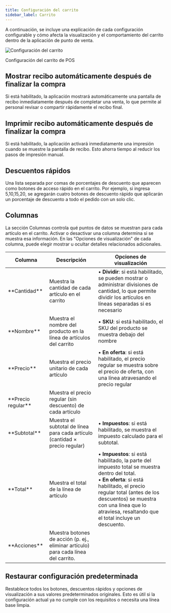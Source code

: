 ```yaml
---
title: Configuración del carrito
sidebar_label: Carrito
---
```



A continuación, se incluye una explicación de cada configuración configurable y cómo afecta la visualización y el comportamiento del carrito dentro de la aplicación de punto de venta.

<div class="image-container">
<Image
alt="Configuración del carrito"
img="/img/pos-cart-settings.png"
style={{ maxHeight: 662 }}
/>
<p class="image-caption">Configuración del carrito de POS</p>
</div>

## Mostrar recibo automáticamente después de finalizar la compra

Si está habilitado, la aplicación mostrará automáticamente una pantalla de recibo inmediatamente después de completar una venta, lo que permite al personal revisar o compartir rápidamente el recibo final.

## Imprimir recibo automáticamente después de finalizar la compra

Si está habilitado, la aplicación activará inmediatamente una impresión cuando se muestre la pantalla de recibo. Esto ahorra tiempo al reducir los pasos de impresión manual.

## Descuentos rápidos

Una lista separada por comas de porcentajes de descuento que aparecen como botones de acceso rápido en el carrito.
Por ejemplo, si ingresa 5,10,15,20, se agregarán cuatro botones de descuento rápido que aplicarán un porcentaje de descuento a todo el pedido con un solo clic.

## Columnas

La sección Columnas controla qué puntos de datos se muestran para cada artículo en el carrito.
Activar o desactivar una columna determina si se muestra esa información.
En las "Opciones de visualización" de cada columna, puede elegir mostrar u ocultar detalles relacionados adicionales.

<table>
<colgroup>
<col style={{width: '20%'}} />
<col style={{width: '40%'}} />
<col style={{width: '40%'}} />
</colgroup>
<thead>
<tr>
<th><strong>Columna</strong></th>
<th><strong>Descripción</strong></th>
<th><strong>Opciones de visualización</strong></th>
</tr>
</thead>
<tbody>
<tr>
<td>**Cantidad**</td>
<td>Muestra la cantidad de cada artículo en el carrito</td>
<td>• <strong>Dividir</strong>: si está habilitado, se pueden mostrar o administrar divisiones de cantidad, lo que permite dividir los artículos en líneas separadas si es necesario</td>
</tr>
<tr>
<td>**Nombre**</td>
<td>Muestra el nombre del producto en la línea de artículos del carrito</td>
<td>• <strong>SKU</strong>: si está habilitado, el SKU del producto se muestra debajo del nombre</td>
</tr>
<tr>
<td>**Precio**</td>
<td>Muestra el precio unitario de cada artículo</td>
<td>• <strong>En oferta</strong>: si está habilitado, el precio regular se muestra sobre el precio de oferta, con una línea atravesando el precio regular</td>
</tr>
<tr>
<td>**Precio regular**</td>
<td>Muestra el precio regular (sin descuento) de cada artículo</td>
<td></td>
</tr>
<tr>
<td>**Subtotal**</td>
<td>Muestra el subtotal de línea para cada artículo (cantidad × precio regular)</td>
<td>• <strong>Impuestos</strong>: si está habilitado, se muestra el impuesto calculado para el subtotal.</td>
</tr>
<tr>
<td>**Total**</td>
<td>Muestra el total de la línea de artículo</td>
<td>• <strong>Impuestos</strong>: si está habilitado, la parte del impuesto total se muestra dentro del total.<br/>• <strong>En oferta</strong>: si está habilitado, el precio regular total (antes de los descuentos) se muestra con una línea que lo atraviesa, resaltando que el total incluye un descuento.</td>
</tr>
<tr>
<td>**Acciones**</td>
<td>Muestra botones de acción (p. ej., eliminar artículo) para cada línea del carrito.</td>
<td></td>
</tr>
</tbody>
</table>

## Restaurar configuración predeterminada

Restablece todos los botones, descuentos rápidos y opciones de visualización a sus valores predeterminados originales.
Esto es útil si la configuración actual ya no cumple con los requisitos o necesita una línea base limpia.

